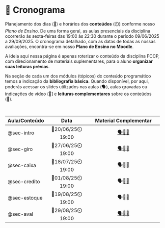 # 📅 Cronograma {#sec-schedule .unnumbered .unlisted}

Planejamento dos dias (📅) e horários dos **conteúdos** (⏲️) conforme nosso *Plano de Ensino*. De uma forma geral, as aulas presenciais da disciplina ocorrerão às sexta-feiras das 19:00 às 22:30 durante o período 09/06/2025 a 29/09/2025. O cronograma detalhado, com as datas de todas as nossas avaliações, encontra-se em nosso **Plano de Ensino no Moodle**.

A ideia aqui nessa página é apenas roterizar o conteúdo da disciplina FCCP, com direcionamento de materiais suplementares, para o aluno **organizar suas leituras prévias**.

Na seção de cada um dos módulos (tópicos) do conteúdo programático temos a indicação da **bibliografia básica**. Quando disponível, por aqui, poderás acessar os slides utilizados nas aulas (🗣️), aulas gravadas ou indicações de vídeo (🎥\] e **leituras complementares** sobre os conteúdos (📓).

<br>

| Aula/Conteúdo | Data | Material Complementar |
|:------------------|:-----------------:|:---------------------------------:|
| @sec-intro | 📅20/06/25⏲️19:00 | [🗣](/resources/intro-ppt.html)[🎥](https://youtu.be/oN2CVy1lHGc)[📓](https://medium.com/@fabiofigueiredo_44303/resenha-do-livro-desafio-aos-deuses-a-hist%C3%B3ria-do-risco-9607fab2aa30) |
| @sec-giro | 📅27/06/25⏲️19:00 | [🗣](/resources/giro-ppt.html)[🎥](https://youtu.be/p2tTUL2QILo?si=m4GFKwyvEaDLkMpJ)[📓](https://journalppc.com/RPPC/article/view/1229) |
| @sec-caixa | 📅18/07/25⏲️19:00 | [🗣](/resources/caixa-ppt.html)[🎥](https://youtu.be/CjIFO_G76Po?si=mpfl8y-QNR5JB-TQ)[📓](https://ojs.unifor.br/rca/article/view/394) |
| @sec-credito | 📅01/08/25⏲️19:00 | 🗣[🎥](https://youtu.be/-K88ewqeV2U?si=0RFDrt-TtWLyvGSE)[📓](https://www.researchgate.net/publication/273491445_Decisoes_de_Credito_em_Situacoes_de_Risco_Uma_Aplicacao_Pratica_do_Metodo_de_Monte_Carlo) |
| @sec-estoque | 📅19/08/25⏲️19:00 | 🗣🎥📓 |
| @sec-aval | 📅29/08/25⏲️19:00 | [🗣](/resources/teorias-ppt.html)[🎥](https://www.youtube.com/live/OCt4f9IdO6U?si=tVw5wrVo7cVmkptu)[📓](https://periodicos.fclar.unesp.br/iniciativa/article/view/19172) |
